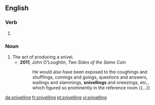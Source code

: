 ==English==

===Verb===
{{head|en}}

# {{present participle of|snivel|lang=en}}

===Noun===
{{en-noun}}

# The act of producing a snivel.
#* '''2011''', John O'Loughlin, ''Two Sides of the Same Coin''
#*: He would also have been exposed to the coughings and shufflings, comings and goings, questions and answers, wailings and slammings, '''snivellings''' and sneezings, etc., which figured so prominently in the reference room {{...}}

[[de:snivelling]]
[[fr:snivelling]]
[[pt:snivelling]]
[[vi:snivelling]]
